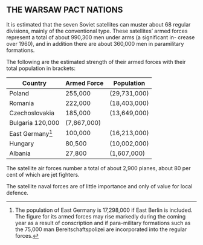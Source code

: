 ## THE WARSAW PACT NATIONS

It is estimated that the seven Soviet satellites can muster about 68 regular divisions, mainly of the conventional type. These satellites' armed forces represent a total of about 990,300 men under arms (a significant in- crease over 1960), and in addition there are about 360,000 men in paramilitary formations.

The following are the estimated strength of their armed forces with their total population in brackets:

| Country      | Armed Force | Population   |
|--------------|-------------|--------------|
| Poland | 255,000 |  (29,731,000) |
| Romania | 222,000 | (18,403,000) |
| Czechoslovakia | 185,000 | (13,649,000) |
| Bulgaria 120,000 | (7,867,000) |
| East Germany[^1] | 100,000     | (16,213,000) |
| Hungary      | 80,500      | (10,002,000) |
| Albania      | 27,800      | (1,607,000)  |

The satellite air forces number a total of about 2,900 planes, about 80 per cent of which are jet fighters.

The satellite naval forces are of little importance and only of value for local defence.

[^1]: The population of East Germany is 17,298,000 if East Berlin is included. The figure for its armed forces may rise markedly during the coming year as a result of conscription and if para-military formations such as the 75,000 man Bereitschaftspolizei are incorporated into the regular forces.



